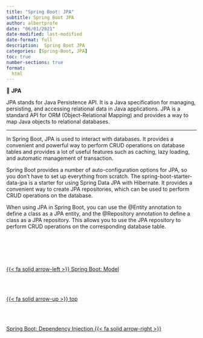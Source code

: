 ```yaml
---
title: "Spring Boot: JPA"
subtitle: Spring Boot JPA
author: albertprofe
date: "06/01/2021"
date-modified: last-modified
date-format: full
description:  Spring Boot JPA
categories: [Spring-Boot, JPA]
toc: true
number-sections: true
format:
  html
---
```



::: {.summary}

📘 **JPA**

JPA stands for Java Persistence API. It is a Java specification for managing, persisting, and accessing relational data in Java applications. JPA is a standard API for ORM (Object-Relational Mapping) and provides a way to map Java objects to relational databases.

:::

---

In Spring Boot, JPA is used to interact with databases. It provides a convenient and powerful way to perform CRUD operations on database tables and provides a lot of useful features such as caching, lazy loading, and automatic management of transaction.

Spring Boot provides a number of auto-configuration options for JPA, so you don't have to set up everything from scratch. The spring-boot-starter-data-jpa is a starter for using Spring Data JPA with Hibernate. It provides a convenient way to create JPA repositories, which can be used to perform CRUD operations on the database.

When using JPA in Spring Boot, you can use the @Entity annotation to define a class as a JPA entity, and the @Repository annotation to define a class as a JPA repository. This allows you to use the JPA repository to perform CRUD operations on the corresponding database table.



<!--- navLinks -->
<br><br>
<div class=row>
<br>
<div class='column left previous'>
<br>
[{{< fa solid arrow-left >}} Spring Boot: Model](/springboot/boot-concepts-model.qmd)
<br>
</div>
<br>
<div class='column center'>
<br>
[{{< fa solid arrow-up >}} top](#top)
<br>
</div>
<br>
<div class='column right next'>
<br>
[Spring Boot: Dependency Injection  {{< fa solid arrow-right >}}](/springboot/boot-concepts-injection.qmd)
<br>
</div>
<br>
</div>
